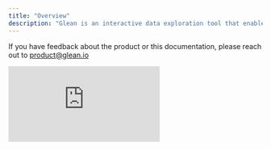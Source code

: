 ```yaml
---
title: "Overview"
description: "Glean is an interactive data exploration tool that enables anyone in your organization to discover actionable insights."
---
```


If you have feedback about the product or this documentation, please reach out to product@glean.io

<div>
  <div style={{position: 'relative', paddingBottom: '62.5%', height: 0}}><iframe src="https://www.loom.com/embed/d9014d341e5b4c10b69524d3b400ced1?hide_owner=true&hide_share=true&hide_title=true&hideEmbedTopBar=true" frameBorder={0} webkitallowfullscreen mozallowfullscreen allowFullScreen style={{position: 'absolute', top: 0, left: 0, width: '100%', height: '100%'}} /></div>\
</div>

<Info> New to Glean? Take a look at the [quickstart guide](/quickstart) or click the Get Access button at the top of the page to get access.</Info>


## Glean workflow

### 1. Define your Data Model

Your data models define metrics and filters upfront so you can analyze data without writing writing code everytime. See the [Data Modeling Overview](/data-modeling/Data-Models-Overview)

### 2. Analyze and Explore

Glean automatically sets up an intuitive data explorer for each data model.

You can save views of the data that are important to your organization.

### 3. Share

When you find something interesting, create share links, saved views and dashboards to share insights with your team.
